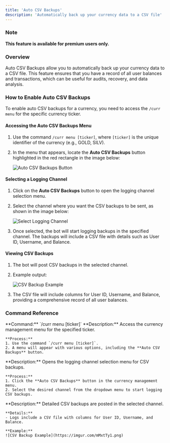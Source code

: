 ```yaml
---
title: 'Auto CSV Backups'
description: 'Automatically back up your currency data to a CSV file'
---
```


### Note
**This feature is available for premium users only.**

### Overview
Auto CSV Backups allow you to automatically back up your currency data to a CSV file. This feature ensures that you have a record of all user balances and transactions, which can be useful for audits, recovery, and data analysis.

### How to Enable Auto CSV Backups

To enable auto CSV backups for a currency, you need to access the `/curr menu` for the specific currency ticker.

#### Accessing the Auto CSV Backups Menu
1. Use the command `/curr menu [ticker]`, where `[ticker]` is the unique identifier of the currency (e.g., GOLD, SILV).
2. In the menu that appears, locate the **Auto CSV Backups** button highlighted in the red rectangle in the image below:

   ![Auto CSV Backups Button](https://imgur.com/XF5rilc.png)

#### Selecting a Logging Channel
1. Click on the **Auto CSV Backups** button to open the logging channel selection menu.
2. Select the channel where you want the CSV backups to be sent, as shown in the image below:

   ![Select Logging Channel](https://imgur.com/ZWyM1eJ.png)

3. Once selected, the bot will start logging backups in the specified channel. The backups will include a CSV file with details such as User ID, Username, and Balance.

#### Viewing CSV Backups
1. The bot will post CSV backups in the selected channel.
2. Example output:

   ![CSV Backup Example](https://imgur.com/mMxtTy1.png)

3. The CSV file will include columns for User ID, Username, and Balance, providing a comprehensive record of all user balances.

### Command Reference

<AccordionGroup>
  <Accordion title="/curr menu [ticker]">
    **Command:** `/curr menu [ticker]`  
    **Description:** Access the currency management menu for the specified ticker.
    
    **Process:**
    1. Use the command `/curr menu [ticker]`.
    2. A menu will appear with various options, including the **Auto CSV Backups** button.
  </Accordion>
  
  <Accordion title="Auto CSV Backups Button">
    **Description:** Opens the logging channel selection menu for CSV backups.
    
    **Process:**
    1. Click the **Auto CSV Backups** button in the currency management menu.
    2. Select the desired channel from the dropdown menu to start logging CSV backups.
  </Accordion>
  
  <Accordion title="CSV Backup Logs">
    **Description:** Detailed CSV backups are posted in the selected channel.
    
    **Details:**
    - Logs include a CSV file with columns for User ID, Username, and Balance.
    
    **Example:**
    ![CSV Backup Example](https://imgur.com/mMxtTy1.png)
  </Accordion>
</AccordionGroup>
